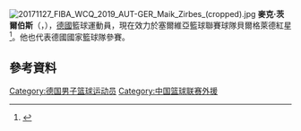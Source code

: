 [[File:20171127_FIBA_WCQ_2019_AUT-GER_Maik_Zirbes_(cropped).jpg|thumb]]
'''麥克·茨爾伯斯'''（{{lang-de|'''Maik Zirbes'''}}，{{bd|1990年|1月29日}}），[[德國|德國]]籃球運動員，現在效力於塞爾維亞籃球聯賽球隊貝爾格萊德紅星<ref>{{cite news|title=Cirbes potpisao za Zvezdu|url=http://www.kkcrvenazvezda.rs/index.php/article/cirbes-potpisao-za-zvezdu|language=sr|accessdate=5 August 2014|work=kkcrvenazvezda.rs|archive-url=https://web.archive.org/web/20140807195315/http://www.kkcrvenazvezda.rs/index.php/article/cirbes-potpisao-za-zvezdu|archive-date=2014-08-07|dead-url=yes}}</ref>。他也代表德國國家籃球隊參賽。

== 參考資料 ==
{{Reflist}}

{{Authority control}}
{{DEFAULTSORT:Zirbes, Maik}}
[[Category:德国男子篮球运动员|Category:德国男子篮球运动员]]
[[Category:中国篮球联赛外援|Category:中国篮球联赛外援]]